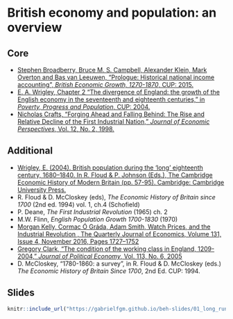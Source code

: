 # British economy and population: an overview

## Core

+ [Stephen Broadberry, Bruce M. S. Campbell, Alexander Klein, Mark Overton and Bas van Leeuwen, "Prologue: Historical national income accounting", *British Economic Growth, 1270-1870*, CUP: 2015.](https://keats.kcl.ac.uk/mod/resource/view.php?id=3063802){target="_blank"}
+ [E. A. Wrigley, Chapter 2 "The divergence of England: the growth of the English economy in the seventeenth and eighteenth centuries," in *Poverty, Progress and Population*, CUP: 2004.](https://ebookcentral.proquest.com/lib/kcl/reader.action?docID=255180&ppg=60){target="_blank"}
+ [Nicholas Crafts, "Forging Ahead and Falling Behind: The Rise and Relative Decline of the First Industrial Nation," *Journal of Economic Perspectives*, Vol. 12, No. 2, 1998.](https://www.jstor.org/stable/2646970){target="_blank"}

## Additional

+ [Wrigley, E. (2004). British population during the ‘long’ eighteenth century, 1680–1840. In R. Floud & P. Johnson (Eds.), The Cambridge Economic History of Modern Britain (pp. 57-95). Cambridge: Cambridge University Press.](https://doi.org/10.1017/CHOL9780521820363.004){target="_blank"}
+ R. Floud & D. McCloskey (eds), *The Economic History of Britain since 1700* (2nd ed. 1994) vol. 1, ch.4 (Schofield)
+ P. Deane, *The First Industrial Revolution* (1965) ch. 2
+ M.W. Flinn, *English Population Growth 1700-1830* (1970)
+ [Morgan Kelly, Cormac Ó Gráda, Adam Smith, Watch Prices, and the Industrial Revolution , The Quarterly Journal of Economics, Volume 131, Issue 4, November 2016, Pages 1727–1752](https://doi.org/10.1093/qje/qjw026){target="_blank"}
+ [Gregory Clark, "The condition of the working class in England, 1209-2004," *Journal of Political Economy*, Vol. 113, No. 6, 2005](https://www.journals.uchicago.edu/doi/10.1086/498123){target="_blank"}
+ D. McCloskey, "1780-1860: a survey", in R. Floud & D. McCloskey (eds.) *The Economic History of Britain Since 1700*, 2nd Ed. CUP: 1994.

## Slides

```r
knitr::include_url("https://gabrielfgm.github.io/beh-slides/01_long_run_overview.html#1")
```

